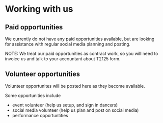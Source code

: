 # Working with us

## Paid opportunities

We currently do not have any paid opportunities available,
but are looking for assistance with regular social media planning and posting.

NOTE: We treat our paid opportunities as contract work, so you will need to invoice us
and talk to your accountant about T2125 form.


## Volunteer opportunities

Volunteer opportunites will be posted here as they become available.

Some opportunities include

- event volunteer (help us setup, and sign in dancers)
- social media volunteer (help us plan and post on social media)
- performance opportuntities